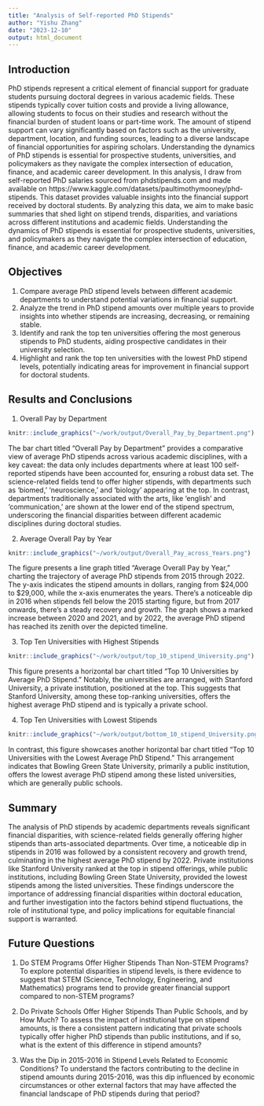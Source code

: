 ```yaml
---
title: "Analysis of Self-reported PhD Stipends"
author: "Yishu Zhang"
date: "2023-12-10"
output: html_document
---
```


## Introduction

PhD stipends represent a critical element of financial support for graduate students pursuing doctoral degrees in various academic fields. These stipends typically cover tuition costs and provide a living allowance, allowing students to focus on their studies and research without the financial burden of student loans or part-time work. The amount of stipend support can vary significantly based on factors such as the university, department, location, and funding sources, leading to a diverse landscape of financial opportunities for aspiring scholars. Understanding the dynamics of PhD stipends is essential for prospective students, universities, and policymakers as they navigate the complex intersection of education, finance, and academic career development. In this analysis, I draw from self-reported PhD salaries sourced from phdstipends.com and made available on https://www.kaggle.com/datasets/paultimothymooney/phd-stipends. This dataset provides valuable insights into the financial support received by doctoral students. By analyzing this data, we aim to make basic summaries that shed light on stipend trends, disparities, and variations across different institutions and academic fields. Understanding the dynamics of PhD stipends is essential for prospective students, universities, and policymakers as they navigate the complex intersection of education, finance, and academic career development.

## Objectives

1. Compare average PhD stipend levels between different academic departments to understand potential variations in financial support.
2. Analyze the trend in PhD stipend amounts over multiple years to provide insights into whether stipends are increasing, decreasing, or remaining stable.
3. Identify and rank the top ten universities offering the most generous stipends to PhD students, aiding prospective candidates in their university selection.
4. Highlight and rank the top ten universities with the lowest PhD stipend levels, potentially indicating areas for improvement in financial support for doctoral students.

## Results and Conclusions

1. Overall Pay by Department

```r
knitr::include_graphics("~/work/output/Overall_Pay_by_Department.png")
```

The bar chart titled "Overall Pay by Department" provides a comparative view of average PhD stipends across various academic disciplines, with a key caveat: the data only includes departments where at least 100 self-reported stipends have been accounted for, ensuring a robust data set. The science-related fields tend to offer higher stipends, with departments such as 'biomed,' 'neuroscience,' and 'biology' appearing at the top. In contrast, departments traditionally associated with the arts, like 'english' and 'communication,' are shown at the lower end of the stipend spectrum, underscoring the financial disparities between different academic disciplines during doctoral studies.

2. Average Overall Pay by Year

```r
knitr::include_graphics("~/work/output/Overall_Pay_across_Years.png")
```

The figure presents a line graph titled "Average Overall Pay by Year," charting the trajectory of average PhD stipends from 2015 through 2022. The y-axis indicates the stipend amounts in dollars, ranging from $24,000 to $29,000, while the x-axis enumerates the years. There's a noticeable dip in 2016 when stipends fell below the 2015 starting figure, but from 2017 onwards, there's a steady recovery and growth. The graph shows a marked increase between 2020 and 2021, and by 2022, the average PhD stipend has reached its zenith over the depicted timeline.

3. Top Ten Universities with Highest Stipends

```r
knitr::include_graphics("~/work/output/top_10_stipend_University.png")
```

This figure presents a horizontal bar chart titled "Top 10 Universities by Average PhD Stipend." Notably, the universities are arranged, with Stanford University, a private institution, positioned at the top. This suggests that Stanford University, among these top-ranking universities, offers the highest average PhD stipend and is typically a private school.

4. Top Ten Universities with Lowest Stipends

```r
knitr::include_graphics("~/work/output/bottom_10_stipend_University.png")
```

In contrast, this figure showcases another horizontal bar chart titled "Top 10 Universities with the Lowest Average PhD Stipend." This arrangement indicates that Bowling Green State University, primarily a public institution, offers the lowest average PhD stipend among these listed universities, which are generally public schools.

## Summary

The analysis of PhD stipends by academic departments reveals significant financial disparities, with science-related fields generally offering higher stipends than arts-associated departments. Over time, a noticeable dip in stipends in 2016 was followed by a consistent recovery and growth trend, culminating in the highest average PhD stipend by 2022. Private institutions like Stanford University ranked at the top in stipend offerings, while public institutions, including Bowling Green State University, provided the lowest stipends among the listed universities. These findings underscore the importance of addressing financial disparities within doctoral education, and further investigation into the factors behind stipend fluctuations, the role of institutional type, and policy implications for equitable financial support is warranted. 

## Future Questions

1. Do STEM Programs Offer Higher Stipends Than Non-STEM Programs?
To explore potential disparities in stipend levels, is there evidence to suggest that STEM (Science, Technology, Engineering, and Mathematics) programs tend to provide greater financial support compared to non-STEM programs?

2. Do Private Schools Offer Higher Stipends Than Public Schools, and by How Much?
To assess the impact of institutional type on stipend amounts, is there a consistent pattern indicating that private schools typically offer higher PhD stipends than public institutions, and if so, what is the extent of this difference in stipend amounts?

3. Was the Dip in 2015-2016 in Stipend Levels Related to Economic Conditions?
To understand the factors contributing to the decline in stipend amounts during 2015-2016, was this dip influenced by economic circumstances or other external factors that may have affected the financial landscape of PhD stipends during that period?